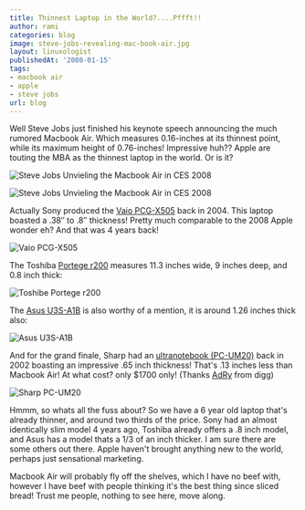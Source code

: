 ```yaml
---
title: Thinnest Laptop in the World?....Pffft!!
author: rami
categories: blog
image: steve-jobs-revealing-mac-book-air.jpg
layout: linuxologist
publishedAt: '2008-01-15'
tags:
- macbook air
- apple
- steve jobs
url: blog
---
```


Well Steve Jobs just finished his keynote speech announcing the much rumored Macbook Air. Which measures 0.16-inches at its thinnest point, while its maximum height of 0.76-inches! Impressive huh?? Apple are touting the MBA as the thinnest laptop in the world. Or is it?

![Steve Jobs Unvieling the Macbook Air in CES 2008](/assets/images/content/blog/steve-jobs-revealing-mac-book-air.jpg)

![Steve Jobs Unvieling the Macbook Air in CES 2008](/assets/images/content/blog/steve-jobs-revealing-mac-book-air-2.jpg)

Actually Sony produced the [Vaio PCG-X505](http://www.mobiletechreview.com/notebooks/sony_vaio_X505.htm "Vaio PCG-X505") back in 2004\. This laptop boasted a .38″ to .8″ thickness! Pretty much comparable to the 2008 Apple wonder eh? And that was 4 years back!

![Vaio PCG-X505](/assets/images/content/blog/sony-vaio-PCG-X505.jpg)

The Toshiba [Portege r200](http://reviews.cnet.com/laptops/toshiba-portege-r200/4505-3121_7-31341787.html "Portege r200") measures 11.3 inches wide, 9 inches deep, and 0.8 inch thick:

![Toshibe Portege r200](/assets/images/content/blog/toshiba-portege-r200.jpg)

The [Asus U3S-A1B](http://www.excaliberpc.com/Asus_U3S-A1B_Piano_Black_Integrated/90NQFA913ED63EQL850T/partinfo-id-582059.html "Asus U3S-A1B") is also worthy of a mention, it is around 1.26 inches thick also:

![Asus U3S-A1B](/assets/images/content/blog/asus-U3S-A1.jpg)

And for the grand finale, Sharp had an [ultranotebook (PC-UM20)](http://www.smallbusinesscomputing.com/biztools/article.php/989541) back in 2002 boasting an impressive .65 inch thickness! That's .13 inches less than Macbook Air! At what cost? only $1700 only! (Thanks [AdRy](http://www.digg.com/users/AdRy) from digg)

![Sharp PC-UM20](/assets/images/content/blog/sharp-PC-UM20.jpg)

Hmmm, so whats all the fuss about? So we have a 6 year old laptop that's already thinner, and around two thirds of the price. Sony had an almost identically slim model 4 years ago, Toshiba already offers a .8 inch model, and Asus has a model thats a 1/3 of an inch thicker. I am sure there are some others out there. Apple haven't brought anything new to the world, perhaps just sensational marketing.

Macbook Air will probably fly off the shelves, which I have no beef with, however I have beef with people thinking it's the best thing since sliced bread! Trust me people, nothing to see here, move along.
